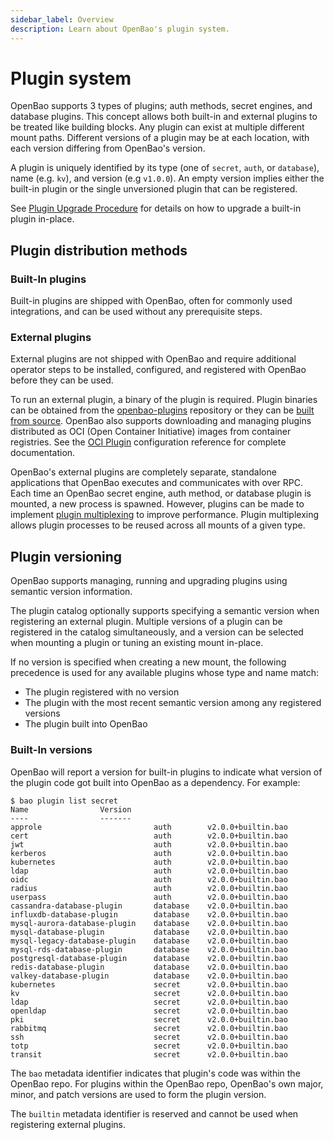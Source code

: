 ```yaml
---
sidebar_label: Overview
description: Learn about OpenBao's plugin system.
---
```



# Plugin system

OpenBao supports 3 types of plugins; auth methods, secret engines, and database
plugins. This concept allows both built-in and external plugins to be treated
like building blocks. Any plugin can exist at multiple different mount paths.
Different versions of a plugin may be at each location, with each version differing
from OpenBao's version.

A plugin is uniquely identified by its type (one of `secret`, `auth`, or
`database`), name (e.g. `kv`), and version (e.g `v1.0.0`). An empty version
implies either the built-in plugin or the single unversioned plugin that can
be registered.

See [Plugin Upgrade Procedure](/docs/upgrading/plugins#plugin-upgrade-procedure)
for details on how to upgrade a built-in plugin in-place.

## Plugin distribution methods

### Built-In plugins

Built-in plugins are shipped with OpenBao, often for commonly used integrations,
and can be used without any prerequisite steps.

### External plugins

External plugins are not shipped with OpenBao and require additional operator
steps to be installed, configured, and registered with OpenBao before they can be
used.

To run an external plugin, a binary of the plugin is required. Plugin
binaries can be obtained from the [openbao-plugins](https://github.com/openbao/openbao-plugins) repository
or they can be [built from source](/docs/plugins/plugin-development#building-a-plugin-from-source). 
OpenBao also supports downloading and managing plugins distributed as OCI (Open
Container Initiative) images from container registries.  See the [OCI
Plugin](/docs/configuration/oci-plugins) configuration reference for complete
documentation.

OpenBao's external plugins are completely separate, standalone applications that
OpenBao executes and communicates with over RPC. Each time an OpenBao secret engine,
auth method, or database plugin is mounted, a new process is spawned. However,
plugins can be made to implement [plugin multiplexing](/docs/plugins/plugin-architecture#plugin-multiplexing)
to improve performance. Plugin multiplexing allows plugin processes to be
reused across all mounts of a given type.

## Plugin versioning

OpenBao supports managing, running and upgrading plugins using semantic version
information.

The plugin catalog optionally supports specifying a semantic version when
registering an external plugin. Multiple versions of a plugin can be registered
in the catalog simultaneously, and a version can be selected when mounting a
plugin or tuning an existing mount in-place.

If no version is specified when creating a new mount, the following precedence is used
for any available plugins whose type and name match:

* The plugin registered with no version
* The plugin with the most recent semantic version among any registered versions
* The plugin built into OpenBao

### Built-In versions

OpenBao will report a version for built-in plugins to indicate what version of the
plugin code got built into OpenBao as a dependency. For example:

```shell-session
$ bao plugin list secret
Name                Version
----                -------
approle                         auth        v2.0.0+builtin.bao
cert                            auth        v2.0.0+builtin.bao
jwt                             auth        v2.0.0+builtin.bao
kerberos                        auth        v2.0.0+builtin.bao
kubernetes                      auth        v2.0.0+builtin.bao
ldap                            auth        v2.0.0+builtin.bao
oidc                            auth        v2.0.0+builtin.bao
radius                          auth        v2.0.0+builtin.bao
userpass                        auth        v2.0.0+builtin.bao
cassandra-database-plugin       database    v2.0.0+builtin.bao
influxdb-database-plugin        database    v2.0.0+builtin.bao
mysql-aurora-database-plugin    database    v2.0.0+builtin.bao
mysql-database-plugin           database    v2.0.0+builtin.bao
mysql-legacy-database-plugin    database    v2.0.0+builtin.bao
mysql-rds-database-plugin       database    v2.0.0+builtin.bao
postgresql-database-plugin      database    v2.0.0+builtin.bao
redis-database-plugin           database    v2.0.0+builtin.bao
valkey-database-plugin          database    v2.0.0+builtin.bao
kubernetes                      secret      v2.0.0+builtin.bao
kv                              secret      v2.0.0+builtin.bao
ldap                            secret      v2.0.0+builtin.bao
openldap                        secret      v2.0.0+builtin.bao
pki                             secret      v2.0.0+builtin.bao
rabbitmq                        secret      v2.0.0+builtin.bao
ssh                             secret      v2.0.0+builtin.bao
totp                            secret      v2.0.0+builtin.bao
transit                         secret      v2.0.0+builtin.bao
```

The `bao` metadata identifier indicates that plugin's code was within the
OpenBao repo. For plugins within the OpenBao repo, OpenBao's own major, minor,
and patch versions are used to form the plugin version.

The `builtin` metadata identifier is reserved and cannot be used when
registering external plugins.
